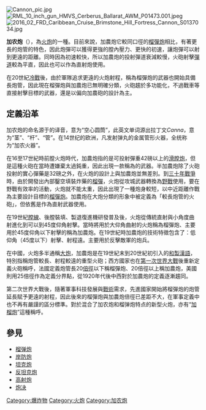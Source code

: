 {{unreferenced|time=2014-08-02T07:22:38+00:00}}
[[File:Cannon_pic.jpg|thumb]]
[[File:RML_10_inch_gun_HMVS_Cerberus_Ballarat_AWM_P01473.001.jpeg|thumb]]
[[File:2016_02_FRD_Caribbean_Cruise_Brimstone_Hill_Fortress_Cannon_S0137034.jpg|thumb]]

'''加农炮'''（{{lang-en|''Cannon''}}），為[[火炮|火炮]]的一種。目前來說，加農炮它較同口徑的[[榴彈炮|榴彈炮]]相比，有著更長的炮管的特色，因此炮彈可以獲得更強的膛內壓力、更快的初速，讓炮彈可以射到更遠的距離。同時因為初速較快，所以加農炮的投射彈道衰減較慢，火砲射擊[[彈道|彈道]]較為平直，因此也可以作為直射炮使用。

在20世紀[[冷戰|冷戰]]後，由於軍隊追求更遠的火炮射程，稱為榴彈炮的武器也開始具備長炮管，因此現在榴彈炮與加農炮已無明確分類，火砲趨於多功能化，不過戰車等直接射擊目標的武器，還是以偏向加農砲的設計為主。

==定義沿革==
加农炮的命名源于{{lang-en|''Cannon''}}的译音，意为“空心圆筒”，此英文单词源出拉丁文''Canna''，意为“茎”、“杆”、“管”。在14世纪的欧洲，凡发射弹丸的金属管形火器，全统称为“加农火器”。

在16至17世紀時前膛火炮時代，加農炮指的是可投射彈重42磅以上的[[滑膛炮|滑膛炮]]，但是這種火砲在當時遭嫌棄太過鈍重，因此出現一款稱為{{link-en|半加農炮|Demi-cannon}}的武器。半加農炮除了火砲投射的實心彈藥是32磅之外，在火炮的設計上與加農炮並無差別。到[[三十年戰爭|三十年戰爭]]時，由於開發出內部鑿空填裝炸藥的[[榴彈|榴彈]]，火炮從攻城武器轉換為[[野戰|野戰]]使用，要在野戰有效率的活動，火炮就不能太重，因此出現了一種炮身較短，以中近距離作戰為主要設計目標的[[榴彈炮|榴彈炮]]。加農炮在大炮分類的形象中被定義為「較長炮管的火砲」，但依舊是作為直射武器使用。

在19世紀[[膛線|膛線]]、後膛裝填、製退復進機研發普及後，火炮從傳統直射與小角度曲射進化到可以到45度仰角射擊。當時將用於大仰角曲射的火炮稱為榴彈炮、主要用於45度仰角以下射擊的稱為加農炮。在19世紀時加農炮的技術特徵包含了：低仰角（45度以下）射擊、射程遠。主要用於反擊敵軍的炮兵。

在中國，火炮多半通稱[[大炮|大炮]]，加農炮是在19世紀末到20世紀初引入的[[和製漢語|和製漢語]]，特別指稱炮管較長、射程較遠的重型火砲；西方國家也在[[第一次世界大戰|第一次世界大戰]]後重新定義火砲稱呼，法國定義炮管長20[[倍徑|倍徑]]以下稱榴彈炮、20倍徑以上稱加農炮，美國則用25倍徑作為定義分界點，從1920年代後中西對於加農炮的定義逐漸趨同。

第二次世界大戰後，隨著軍事科技發展與[[戰術|戰術]]需求，先進國家開始將榴彈炮的炮管延長賦予更遠的射程，因此後來的榴彈炮與加農炮倍徑已差距不大，在軍事定義中也不再有嚴謹的區分標準。對於混合了加农炮和榴弹炮特点的新型火炮，亦有“[[加榴炮|加榴炮]]”這種稱呼。

==參見==
{{commons|Cannons}}
*[[榴弹炮|榴弹炮]]
*[[岸防炮|岸防炮]]
*[[坦克炮|坦克炮]]
*[[反坦克炮|反坦克炮]]
*[[高射炮|高射炮]]
*[[炮决|炮决]]

{{Authority control}}

[[Category:爆炸物|Category:爆炸物]]
[[Category:火炮|Category:火炮]]
[[Category:加农炮|Category:加农炮]]